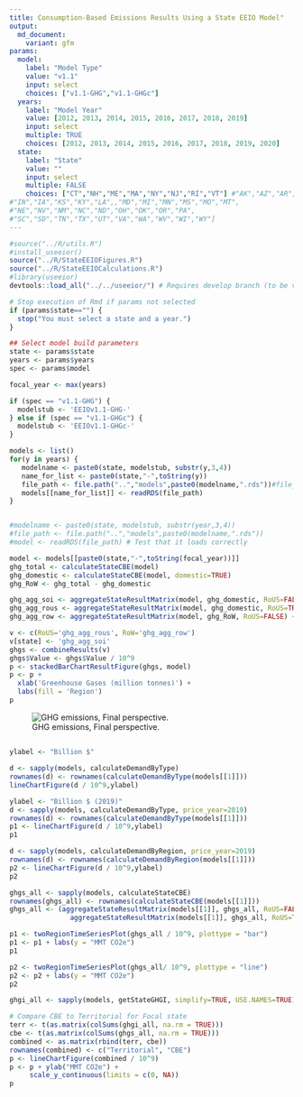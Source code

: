 ```yaml
---
title: Consumption-Based Emissions Results Using a State EEIO Model"
output:
  md_document:
    variant: gfm
params:
  model:
    label: "Model Type"
    value: "v1.1"
    input: select
    choices: ["v1.1-GHG","v1.1-GHGc"]
  years:
    label: "Model Year"
    value: [2012, 2013, 2014, 2015, 2016, 2017, 2018, 2019]
    input: select
    multiple: TRUE
    choices: [2012, 2013, 2014, 2015, 2016, 2017, 2018, 2019, 2020]
  state:
    label: "State"
    value: ""
    input: select
    multiple: FALSE
    choices: ["CT","NH","ME","MA","NY","NJ","RI","VT"] #"AK","AZ","AR","CA","CO",,"DE","FL","GA","HI","ID","IL",
#"IN","IA","KS","KY","LA",,"MD","MI","MN","MS","MO","MT",
#"NE","NV","NM","NC","ND","OH","OK","OR","PA",
#"SC","SD","TN","TX","UT","VA","WA","WV","WI","WY"]
---
```


```r
#source("../R/utils.R")
#install_useeior()
source("../R/StateEEIOFigures.R")
source("../R/StateEEIOCalculations.R")
#library(useeior)
devtools::load_all("../../useeior/") # Requires develop branch (to be v1.6.0)

# Stop execution of Rmd if params not selected
if (params$state=="") {
  stop("You must select a state and a year.")
}

## Select model build parameters
state <- params$state
years <- params$years
spec <- params$model

focal_year <- max(years)

if (spec == "v1.1-GHG") {
  modelstub <- 'EEIOv1.1-GHG-'
} else if (spec == "v1.1-GHGc") {
  modelstub <- 'EEIOv1.1-GHGc-'  
}

```

```r

models <- list()
for(y in years) {
   modelname <- paste0(state, modelstub, substr(y,3,4))
   name_for_list <- paste0(state,"-",toString(y))
   file_path <- file.path("..","models",paste0(modelname,".rds"))#file_path <- download_model_RDS(modelname)
   models[[name_for_list]] <- readRDS(file_path)
}


#modelname <- paste0(state, modelstub, substr(year,3,4))
#file_path <- file.path("..","models",paste0(modelname,".rds"))
#model <- readRDS(file_path) # Test that it loads correctly

```

```r
model <- models[[paste0(state,"-",toString(focal_year))]]
ghg_total <- calculateStateCBE(model)
ghg_domestic <- calculateStateCBE(model, domestic=TRUE)
ghg_RoW <- ghg_total - ghg_domestic

ghg_agg_soi <- aggregateStateResultMatrix(model, ghg_domestic, RoUS=FALSE)
ghg_agg_rous <- aggregateStateResultMatrix(model, ghg_domestic, RoUS=TRUE)
ghg_agg_row <- aggregateStateResultMatrix(model, ghg_RoW, RoUS=FALSE) + aggregateStateResultMatrix(model, ghg_RoW, RoUS=TRUE)

```

```r
v <- c(RoUS='ghg_agg_rous', RoW='ghg_agg_row')
v[state] <- 'ghg_agg_soi'
ghgs <- combineResults(v)
ghgs$Value <- ghgs$Value / 10^9
p <- stackedBarChartResultFigure(ghgs, model)
p <- p + 
  xlab('Greenhouse Gases (million tonnes)') +
  labs(fill = 'Region')
p

```
![GHG emissions, Final perspective.](`r knitr::fig_chunk('ghg_results', 'png')`){#fig:ghg_results}

## 
```r

ylabel <- "Billion $"

d <- sapply(models, calculateDemandByType)
rownames(d) <- rownames(calculateDemandByType(models[[1]]))
lineChartFigure(d / 10^9,ylabel)

ylabel <- "Billion $ (2019)"
d <- sapply(models, calculateDemandByType, price_year=2019)
rownames(d) <- rownames(calculateDemandByType(models[[1]]))
p1 <- lineChartFigure(d / 10^9,ylabel)
p1

d <- sapply(models, calculateDemandByRegion, price_year=2019)
rownames(d) <- rownames(calculateDemandByRegion(models[[1]]))
p2 <- lineChartFigure(d / 10^9,ylabel)
p2

```



```r
ghgs_all <- sapply(models, calculateStateCBE)
rownames(ghgs_all) <- rownames(calculateStateCBE(models[[1]]))
ghgs_all <- (aggregateStateResultMatrix(models[[1]], ghgs_all, RoUS=FALSE) +
               aggregateStateResultMatrix(models[[1]], ghgs_all, RoUS=TRUE))

p1 <- twoRegionTimeSeriesPlot(ghgs_all / 10^9, plottype = "bar")
p1 <- p1 + labs(y = "MMT CO2e")
p1

p2 <- twoRegionTimeSeriesPlot(ghgs_all/ 10^9, plottype = "line")
p2 <- p2 + labs(y = "MMT CO2e")
p2

```

```r
ghgi_all <- sapply(models, getStateGHGI, simplify=TRUE, USE.NAMES=TRUE)

# Compare CBE to Territorial for Focal state
terr <- t(as.matrix(colSums(ghgi_all, na.rm = TRUE)))
cbe <- t(as.matrix(colSums(ghgs_all, na.rm = TRUE)))
combined <- as.matrix(rbind(terr, cbe))
rownames(combined) <- c("Territorial", "CBE")
p <- lineChartFigure(combined / 10^9)
p <- p + ylab("MMT CO2e") +
     scale_y_continuous(limits = c(0, NA))
p

```
